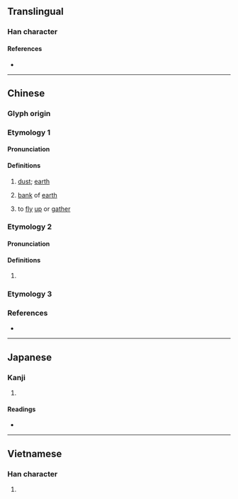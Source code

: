 {{character info/new}}
==Translingual==

===Han character===
{{Han char|rn=32|rad=土|as=04|sn=7|four=48127|canj=GCSH|ids=⿰土分}}

====References====
* {{Han ref|kx=0225.080|dkj=04925|dj=0460.010|hdz=10424.030|uh=574B|ud=22347|bh=CAAE|bd=51886}}

----

==Chinese==
{{zh-forms}}

===Glyph origin===
{{Han etym}}

===Etymology 1===

====Pronunciation====
{{zh-pron
|m=bèn,fèn,1nb=Mainland,2nb=Taiwan
|c=fan5,fan6,ban6
|mc=y
|oc=y
|cat=n,v
}}

====Definitions====
{{zh-hanzi}}

# {{lb|zh|literary}} [[dust]]; [[earth]]
# {{zh-hg}} [[bank]] of [[earth]]
# {{lb|zh|literary|of [[dust]]}} to [[fly]] [[up]] or [[gather]]

===Etymology 2===

====Pronunciation====
{{zh-pron
|m=fèn
|cat=
}}

====Definitions====
{{zh-hanzi}}

# {{zh-only|古坋|[[Gufen]] {{gl|a place in Fujian Province}}}}

===Etymology 3===
{{zh-see|𡊄|hv}}

===References===
* {{R:yue:mfccd}}

----

==Japanese==

===Kanji===
{{ja-kanji|grade=|rs=土04}}

# {{rfdef|ja|sort=土04}}

====Readings====
* {{ja-readings|on=[[ふん]] (fun), [[ほん]] (hon), [[ぼん]] (bon)|kun=[[ちり]] (chiri), [[ふりかける]] (furikakeru), [[かきまぜるつつみ]] (kakimazerutsutsumi)}}

----

==Vietnamese==

===Han character===
{{vi-hantu|[[phân]]|rs=土04}}

# {{rfdef|vi|sort=土04}}